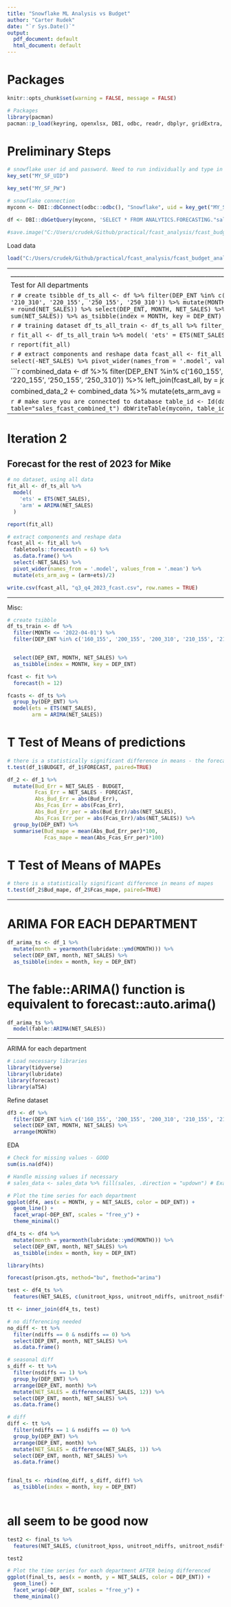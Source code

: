 ```yaml
---
title: "Snowflake ML Analysis vs Budget"
author: "Carter Rudek"
date: "`r Sys.Date()`"
output:
  pdf_document: default
  html_document: default
---
```


# Packages

```r
knitr::opts_chunk$set(warning = FALSE, message = FALSE) 

# Packages
library(pacman)
pacman::p_load(keyring, openxlsx, DBI, odbc, readr, dbplyr, gridExtra, slider, GGally, seasonal, fpp3, htmltools, devtools, feasts, tidyverse, lubridate, MLmetrics, blscrapeR, scales, ggrepel)

```


# Preliminary Steps

```r
# snowflake user id and password. Need to run individually and type in textbox.
key_set("MY_SF_UID")
```

```r
key_set("MY_SF_PW")
```

```r
# snowflake connection
myconn <- DBI::dbConnect(odbc::odbc(), "Snowflake", uid = key_get("MY_SF_UID"), pwd = key_get("MY_SF_PW"))
```


```r
df <- DBI::dbGetQuery(myconn, 'SELECT * FROM ANALYTICS.FORECASTING."sales_fcast_combined_v"')

#save.image("C:/Users/crudek/Github/practical/fcast_analysis/fcast_budget_analysis/after_query_workspace.RData")
```

Load data

```r
load("C:/Users/crudek/Github/practical/fcast_analysis/fcast_budget_analysis/after_query_workspace.RData")
```

----------------------------------------------------------------------------------------------------------------------------------------------------
______________________________________________________________________________________________________________________________________

Test for All departments


```r
# create tsibble
df_ts_all <- df %>%
  filter(DEP_ENT %in% c('160_155', '200_155', '200_310', '210_155', '210_165', '210_310', '220_155', '250_155', '250_310')) %>%
  mutate(MONTH = yearmonth(lubridate::ymd(MONTH))) %>%
  mutate(NET_SALES = round(NET_SALES)) %>%
  select(DEP_ENT, MONTH, NET_SALES) %>%
  group_by(DEP_ENT, MONTH) %>%
  summarise(NET_SALES = sum(NET_SALES)) %>%
  as_tsibble(index = MONTH, key = DEP_ENT)
```


```r
# training dataset
df_ts_all_train <- df_ts_all %>%
  filter_index(.~"2022 April")
```


```r
fit_all <- df_ts_all_train %>%
  model(
    'ets' = ETS(NET_SALES),
    'arm' = ARIMA(NET_SALES)
  )
```


```r
report(fit_all)
```


```r
# extract components and reshape data 
fcast_all <- fit_all %>%
  fabletools::forecast(h = 14) %>%
  as.data.frame() %>%
  select(-NET_SALES) %>%
  pivot_wider(names_from = '.model', values_from = '.mean')
```


```r
combined_data <- df %>%
  filter(DEP_ENT %in% c('160_155', '200_155', '200_310', '210_155', '210_165', '210_310', '220_155', '250_155', '250_310')) %>%
  left_join(fcast_all, by = join_by(DEP_ENT, MONTH)) 

combined_data_2 <- combined_data %>%
  mutate(ets_arm_avg = (arm+ets)/2)
```


```r
# make sure you are connected to database
table_id <- Id(database="ANALYTICS", schema="FORECASTING", table="sales_fcast_combined_t")
dbWriteTable(myconn, table_id, combined_data_2, append = F, overwrite = T, verbose = T)
```



-----------------------------------------------------------------------------------------------------------------------------------------------------

# Iteration 2
## Forecast for the rest of 2023 for Mike


```r
# no dataset, using all data
fit_all <- df_ts_all %>%
  model(
    'ets' = ETS(NET_SALES),
    'arm' = ARIMA(NET_SALES)
  )
```


```r
report(fit_all)
```


```r
# extract components and reshape data 
fcast_all <- fit_all %>%
  fabletools::forecast(h = 6) %>%
  as.data.frame() %>%
  select(-NET_SALES) %>%
  pivot_wider(names_from = '.model', values_from = '.mean') %>%
  mutate(ets_arm_avg = (arm+ets)/2)
```



```r
write.csv(fcast_all, "q3_q4_2023_fcast.csv", row.names = TRUE)
```





__________________________________________________________________________________________________________________________

Misc:



```r
# create tsibble
df_ts_train <- df %>%
  filter(MONTH <= '2022-04-01') %>%
  filter(DEP_ENT %in% c('160_155', '200_155', '200_310', '210_155', '210_165', '210_310', '220_155', '250_155', '250_310')) %>%


  select(DEP_ENT, MONTH, NET_SALES) %>%
  as_tsibble(index = MONTH, key = DEP_ENT)
```


```r
fcast <- fit %>% 
  forecast(h = 12)
```


```r
fcasts <- df_ts %>%
  group_by(DEP_ENT) %>%
  model(ets = ETS(NET_SALES),
        arm = ARIMA(NET_SALES))
```



# T Test of Means of predictions

```r
# there is a statistically significant difference in means - the forecast generated is different than the budget
t.test(df_1$BUDGET, df_1$FORECAST, paired=TRUE)
```

```r
df_2 <- df_1 %>%
  mutate(Bud_Err = NET_SALES - BUDGET, 
         Fcas_Err = NET_SALES - FORECAST,
         Abs_Bud_Err = abs(Bud_Err),
         Abs_Fcas_Err = abs(Fcas_Err),
         Abs_Bud_Err_per = abs(Bud_Err)/abs(NET_SALES),
         Abs_Fcas_Err_per = abs(Fcas_Err)/abs(NET_SALES)) %>%
  group_by(DEP_ENT) %>%
  summarise(Bud_mape = mean(Abs_Bud_Err_per)*100,
            Fcas_mape = mean(Abs_Fcas_Err_per)*100)
```

# T Test of Means of MAPEs

```r
# there is a statistically significant difference in means of mapes
t.test(df_2$Bud_mape, df_2$Fcas_mape, paired=TRUE)
```


----------------------------------------------------------------------------------------------------------------------------------------------------


# ARIMA FOR EACH DEPARTMENT

```r
df_arima_ts <- df_1 %>%
  mutate(month = yearmonth(lubridate::ymd(MONTH))) %>%
  select(DEP_ENT, month, NET_SALES) %>%
  as_tsibble(index = month, key = DEP_ENT)
```

# The fable::ARIMA() function is equivalent to forecast::auto.arima()

```r
df_arima_ts %>%
  model(fable::ARIMA(NET_SALES))
```






------------------------------------------------------------------------------------------------------------------------------------------------

ARIMA for each department

```r
# Load necessary libraries
library(tidyverse)
library(lubridate)
library(forecast)
library(aTSA)
```

Refine dataset

```r
df3 <- df %>%
  filter(DEP_ENT %in% c('160_155', '200_155', '200_310', '210_155', '210_165', '210_310', '220_155', '250_155', '250_310')) %>%
  select(DEP_ENT, MONTH, NET_SALES) %>%
  arrange(MONTH)
```


EDA

```r
# Check for missing values - GOOD
sum(is.na(df4))

# Handle missing values if necessary
# sales_data <- sales_data %>% fill(sales, .direction = "updown") # Example of filling missing values using the 'fill' function from 'tidyr' package

# Plot the time series for each department
ggplot(df4, aes(x = MONTH, y = NET_SALES, color = DEP_ENT)) +
  geom_line() +
  facet_wrap(~DEP_ENT, scales = "free_y") +
  theme_minimal()
```

```r
df4_ts <- df4 %>%
  mutate(month = yearmonth(lubridate::ymd(MONTH))) %>%
  select(DEP_ENT, month, NET_SALES) %>%
  as_tsibble(index = month, key = DEP_ENT)
```


```r
library(hts)
```


```r
forecast(prison.gts, method="bu", fmethod="arima")
```

























```r
test <- df4_ts %>% 
  features(NET_SALES, c(unitroot_kpss, unitroot_ndiffs, unitroot_nsdiffs))
```


```r
tt <- inner_join(df4_ts, test)
```

```r
# no differencing needed
no_diff <- tt %>%
  filter(ndiffs == 0 & nsdiffs == 0) %>%
  select(DEP_ENT, month, NET_SALES) %>%
  as.data.frame()

# seasonal diff
s_diff <- tt %>%
  filter(nsdiffs == 1) %>%
  group_by(DEP_ENT) %>%
  arrange(DEP_ENT, month) %>%
  mutate(NET_SALES = difference(NET_SALES, 12)) %>%
  select(DEP_ENT, month, NET_SALES) %>%
  as.data.frame()

# diff
diff <- tt %>%
  filter(ndiffs == 1 & nsdiffs == 0) %>%
  group_by(DEP_ENT) %>%
  arrange(DEP_ENT, month) %>%
  mutate(NET_SALES = difference(NET_SALES, 1)) %>%
  select(DEP_ENT, month, NET_SALES) %>%
  as.data.frame() 


final_ts <- rbind(no_diff, s_diff, diff) %>%
  as_tsibble(index = month, key = DEP_ENT)
  

```



# all seem to be good now

```r
test2 <- final_ts %>% 
  features(NET_SALES, c(unitroot_kpss, unitroot_ndiffs, unitroot_nsdiffs))

test2
```


```r
# Plot the time series for each department AFTER being differenced
ggplot(final_ts, aes(x = month, y = NET_SALES, color = DEP_ENT)) +
  geom_line() +
  facet_wrap(~DEP_ENT, scales = "free_y") +
  theme_minimal()
```






















